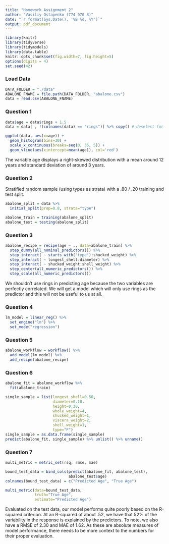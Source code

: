 ```yaml
---
title: "Homework Assignment 2"
author: "Vasiliy Ostapenko (774 970 8)"
date: "`r format(Sys.Date(), '%B %d, %Y')`"
output: pdf_document
---
```

```r
library(knitr)
library(tidyverse)
library(tidymodels)
library(data.table)
knitr::opts_chunk$set(fig.width=7, fig.height=5)
options(digits = 4)
set.seed(42)
```

### Load Data
```r
DATA_FOLDER = "./data"
ABALONE_FNAME = file.path(DATA_FOLDER, "abalone.csv")
data = read.csv(ABALONE_FNAME)
```

### Question 1
```r
data$age = data$rings + 1.5
data = data[ , !(colnames(data) == "rings")] %>% copy() # deselect for later
```
```r
ggplot(data, aes(x=age)) +
  geom_histogram(bins=30) +
  scale_x_continuous(breaks=seq(0, 35, 5)) +
  geom_vline(aes(xintercept=mean(age)), col='red')
```

The variable age displays a right-skewed distribution with a mean around 12 years and standard deviation of around 3 years. 

### Question 2
Stratified random sample (using types as strata) with a .80 / .20 training and test split.
```r
abalone_split = data %>%
  initial_split(prop=0.8, strata="type")

abalone_train = training(abalone_split)
abalone_test = testing(abalone_split)
```

### Question 3
```r
abalone_recipe = recipe(age ~ ., data=abalone_train) %>%
  step_dummy(all_nominal_predictors()) %>%
  step_interact( ~ starts_with("type"):shucked_weight) %>%
  step_interact( ~ longest_shell:diameter) %>%
  step_interact( ~ shucked_weight:shell_weight) %>%
  step_center(all_numeric_predictors()) %>%
  step_scale(all_numeric_predictors())
```

We shouldn't use rings in predicting age because the two variables are perfectly correlated. We will get a model which will only use rings as the predictor and this will not be useful to us at all.

### Question 4
```r
lm_model = linear_reg() %>%
  set_engine("lm") %>%
  set_mode("regression")
```

### Question 5
```r
abalone_workflow = workflow() %>%
  add_model(lm_model) %>%
  add_recipe(abalone_recipe)
```

### Question 6
```r
abalone_fit = abalone_workflow %>%
  fit(abalone_train)
```
```r
single_sample = list(longest_shell=0.50,
                     diameter=0.10,
                     height=0.30,
                     whole_weight=4,
                     shucked_weight=1,
                     viscera_weight=2,
                     shell_weight=1,
                     type="F")
single_sample = as.data.frame(single_sample)
predict(abalone_fit, single_sample) %>% unlist() %>% unname()
```

### Question 7
```r
multi_metric = metric_set(rsq, rmse, mae)

bound_test_data = bind_cols(predict(abalone_fit, abalone_test),
                            abalone_test$age)
colnames(bound_test_data) = c("Predicted Age", "True Age")

multi_metric(data=bound_test_data,
             truth="True Age",
             estimate="Predicted Age")
```

Evaluated on the test data, our model performs quite poorly based on the R-squared criterion. At an R-squared of about .52, we have that 52% of the variability in the response is explained by the predictors. To note, we also have a RMSE of 2.30 and MAE of 1.62. As these are absolute measures of model performance, there needs to be more context to the numbers for their proper evaluation.
